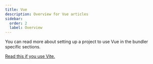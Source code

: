 ```yaml
---
title: Vue
description: Overview for Vue articles
sidebar:
  order: 2
  label: Overview
---
```



<SimonSays title="Tips and tricks for developing with Vue">
You can read more about setting up a project to use Vue in the bundler specific sections.

[Read this if you use Vite.](/frontend/vite/vue)
</SimonSays>


<OverviewCards folder="frontend/vue" />
